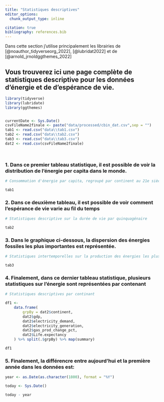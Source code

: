 ```yaml
---
title: "Statistiques descriptives"
editor_options: 
  chunk_output_type: inline

citation: true
bibliography: references.bib
---
```


::: callout-note
Dans cette section j'utilise principalement les librairies de [@noauthor_tidyverseorg_2022], [@lubridat2022] et de [@arnold_jrnoldggthemes_2022]
:::

## **Vous trouverez ici une page complète de statistiques descriptive pour les données d'énergie et de d'espérance de vie.**

```r
library(tidyverse)
library(lubridate)
library(ggthemes)


currentDate <- Sys.Date()
csvFileName2finale <- paste("data/processed/cbin_dat.csv",sep = "")
tab1 <- read.csv("data\\tab1.csv")
tab2 <- read.csv("data\\tab2.csv")
tab3 <- read.csv("data\\tab3.csv")
dat2 <- read.csv(csvFileName2finale)




```

### 1. Dans ce premier tableau statistique, il est possible de voir la distribution de l'énergie per capita dans le monde.

```r

# Consommation d'énergie par capita, regroupé par continent au 21e siècle.

tab1


```

### 2. Dans ce deuxième tableau, il est possible de voir comment l'espérance de vie varie au fil du temps

```r

# Statistiques descriptive sur la durée de vie par quinquagénaire

tab2

```

### 3. Dans le graphique ci-dessous, la dispersion des énergies fossiles les plus importantes est représentée.

```r

# Statistiques intertemporelles sur la production des énergies les plus importante

tab3 

```

### 4. Finalement, dans ce dernier tableau statistique, plusieurs statistiques sur l'énergie sont représentées par contenant

```r

# Statistiques descriptives par continant

df1 <-
    data.frame(
        grpBy = dat2$continent,
        dat2$gdp,
        dat2$electricity_demand,
        dat2$electricity_generation,
        dat2$gas_prod_change_pct,
        dat2$Life.expectancy
    ) %>% split(.$grpBy) %>% map(summary)

df1

```

### 5. Finalement, la différencre entre aujourd'hui et la première année dans les données est:

```r

year <- as.Date(as.character(1800), format = "%Y")

today <- Sys.Date()

today - year

```
